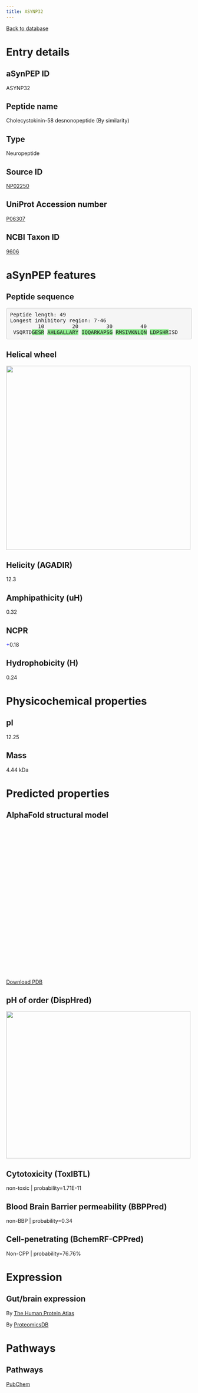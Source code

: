 ```yaml
---
title: ASYNP32
---
```


[Back to database](database.html)

# Entry details

## aSynPEP ID

ASYNP32

## Peptide name

Cholecystokinin-58 desnonopeptide (By similarity)

## Type

Neuropeptide

## Source ID

[NP02250](http://isyslab.info/NeuroPep/search_info?pepNum=NP02250)

## UniProt Accession number

[P06307](https://www.uniprot.org/uniprotkb/P06307/entry)

## NCBI Taxon ID

[9606](https://www.ncbi.nlm.nih.gov/Taxonomy/Browser/wwwtax.cgi?id=9606)

# aSynPEP features

## Peptide sequence

<pre style='border-radius:4px; background-color: #f5f5f5; border: 1px solid #ccc; padding: 9.5px';>Peptide length: 49
Longest inhibitory region: 7-46
         10         20         30         40
 VSQRTD<span style='background-color:lightgreen';>G</span><span style='background-color:lightgreen';>E</span><span style='background-color:lightgreen';>S</span><span style='background-color:lightgreen';>R</span> <span style='background-color:lightgreen';>A</span><span style='background-color:lightgreen';>H</span><span style='background-color:lightgreen';>L</span><span style='background-color:lightgreen';>G</span><span style='background-color:lightgreen';>A</span><span style='background-color:lightgreen';>L</span><span style='background-color:lightgreen';>L</span><span style='background-color:lightgreen';>A</span><span style='background-color:lightgreen';>R</span><span style='background-color:lightgreen';>Y</span> <span style='background-color:lightgreen';>I</span><span style='background-color:lightgreen';>Q</span><span style='background-color:lightgreen';>Q</span><span style='background-color:lightgreen';>A</span><span style='background-color:lightgreen';>R</span><span style='background-color:lightgreen';>K</span><span style='background-color:lightgreen';>A</span><span style='background-color:lightgreen';>P</span><span style='background-color:lightgreen';>S</span><span style='background-color:lightgreen';>G</span> <span style='background-color:lightgreen';>R</span><span style='background-color:lightgreen';>M</span><span style='background-color:lightgreen';>S</span><span style='background-color:lightgreen';>I</span><span style='background-color:lightgreen';>V</span><span style='background-color:lightgreen';>K</span><span style='background-color:lightgreen';>N</span><span style='background-color:lightgreen';>L</span><span style='background-color:lightgreen';>Q</span><span style='background-color:lightgreen';>N</span> <span style='background-color:lightgreen';>L</span><span style='background-color:lightgreen';>D</span><span style='background-color:lightgreen';>P</span><span style='background-color:lightgreen';>S</span><span style='background-color:lightgreen';>H</span><span style='background-color:lightgreen';>R</span>ISD</pre>

## Helical wheel

<img src='./helical_wheels/NP02250.svg' width='500' height='500'>

## Helicity (AGADIR)

12.3

## Amphipathicity (uH)

0.32

## NCPR

<span style='color:blue; font-weigth:bold;'>+</span>0.18

## Hydrophobicity (H)

0.24

# Physicochemical properties

## pI

12.25

## Mass

4.44 kDa

# Predicted properties

## AlphaFold structural model

<script src='https://3Dmol.org/build/3Dmol-min.js'></script>
<script src='https://3Dmol.org/build/3Dmol.ui-min.js'></script>
 <div style='height: 400px; width: 400px; position: relative;' class='viewer_3Dmoljs' data-href='./alphafold/NP02250.pdb' data-backgroundcolor='0xffffff' data-style='cartoon' data-ui='true'></div>

[Download PDB](./alphafold/NP02250.pdb)

## pH of order (DispHred)

<img src='./disphred_plots/NP02250.svg' width='500' height='400'>

## Cytotoxicity (ToxIBTL)

non-toxic | probability=1.71E-11

## Blood Brain Barrier permeability (BBPPred)

non-BBP | probability=0.34

## Cell-penetrating (BchemRF-CPPred)

Non-CPP | probability=76.76%

# Expression

## Gut/brain expression

By [The Human Protein Atlas](https://www.proteinatlas.org/search/P06307)

By [ProteomicsDB](https://www.proteomicsdb.org/search?q=P06307&type=Protein)

# Pathways

## Pathways

[PubChem](https://pubchem.ncbi.nlm.nih.gov/#query=P06307&tab=pathway)

